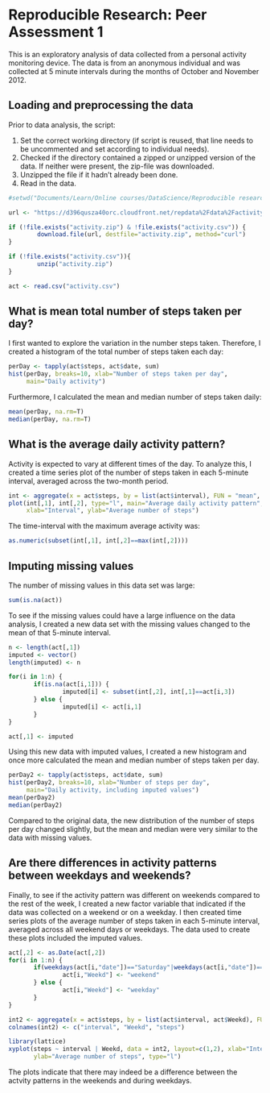 # Reproducible Research: Peer Assessment 1

This is an exploratory analysis of data collected from a personal activity monitoring device. The data is from an anonymous individual and was collected at 5 minute intervals during the months of October and November 2012.

## Loading and preprocessing the data

Prior to data analysis, the script:  
  
1. Set the correct working directory (if script is reused, that line needs to be uncommented and set according to individual needs).  
2. Checked if the directory contained a zipped or unzipped version of the data. If neither were present, the zip-file was downloaded.  
3. Unzipped the file if it hadn't already been done.  
4. Read in the data.  

```r
#setwd("Documents/Learn/Online courses/DataScience/Reproducible research/week2/RepData_PeerAssessment1/")

url <- "https://d396qusza40orc.cloudfront.net/repdata%2Fdata%2Factivity.zip"

if (!file.exists("activity.zip") & !file.exists("activity.csv")) {
        download.file(url, destfile="activity.zip", method="curl")
}

if (!file.exists("activity.csv")){
        unzip("activity.zip")
}

act <- read.csv("activity.csv")
```

## What is mean total number of steps taken per day?

I first wanted to explore the variation in the number steps taken. Therefore, I created a histogram of the total number of steps taken each day:

```r
perDay <- tapply(act$steps, act$date, sum)
hist(perDay, breaks=10, xlab="Number of steps taken per day", 
     main="Daily activity")
```

Furthermore, I calculated the mean and median number of steps taken daily:

```r
mean(perDay, na.rm=T)
median(perDay, na.rm=T)
```

## What is the average daily activity pattern?

Activity is expected to vary at different times of the day. To analyze this, I created a time series plot of the number of steps taken in each 5-minute interval, averaged across the two-month period.

```r
int <- aggregate(x = act$steps, by = list(act$interval), FUN = "mean", na.rm=T)
plot(int[,1], int[,2], type="l", main="Average daily activity pattern",
     xlab="Interval", ylab="Average number of steps")
```

The time-interval with the maximum average activity was:

```r
as.numeric(subset(int[,1], int[,2]==max(int[,2])))
```

## Imputing missing values

The number of missing values in this data set was large:

```r
sum(is.na(act))
```

To see if the missing values could have a large influence on the data analysis, I created a new data set with the missing values changed to the mean of that 5-minute interval.

```r
n <- length(act[,1])
imputed <- vector()
length(imputed) <- n

for(i in 1:n) {
       if(is.na(act[i,1])) {
               imputed[i] <- subset(int[,2], int[,1]==act[i,3])
       } else {
               imputed[i] <- act[i,1]
       }
}

act[,1] <- imputed
```


Using this new data with imputed values, I created a new histogram and once more calculated the mean and median number of steps taken per day.

```r
perDay2 <- tapply(act$steps, act$date, sum)
hist(perDay2, breaks=10, xlab="Number of steps per day", 
     main="Daily activity, including imputed values")
mean(perDay2)
median(perDay2)
```

Compared to the original data, the new distribution of the number of steps per day changed slightly, but the mean and median were very similar to the data with missing values.

## Are there differences in activity patterns between weekdays and weekends?

Finally, to see if the activity pattern was different on weekends compared to the rest of the week, I created a new factor variable that indicated if the data was collected on a weekend or on a weekday. I then created time series plots of the average number of steps taken in each 5-minute interval, averaged across all weekend days or weekdays. The data used to create these plots included the imputed values.

```r
act[,2] <- as.Date(act[,2])
for(i in 1:n) {
       if(weekdays(act[i,"date"])=="Saturday"|weekdays(act[i,"date"])=="Sunday"){
               act[i,"Weekd"] <- "weekend"
       } else {
               act[i,"Weekd"] <- "weekday"
       }
}

int2 <- aggregate(x = act$steps, by = list(act$interval, act$Weekd), FUN = "mean")
colnames(int2) <- c("interval", "Weekd", "steps")

library(lattice)
xyplot(steps ~ interval | Weekd, data = int2, layout=c(1,2), xlab="Interval", 
       ylab="Average number of steps", type="l")
```

The plots indicate that there may indeed be a difference between the actvity patterns in the weekends and during weekdays.
